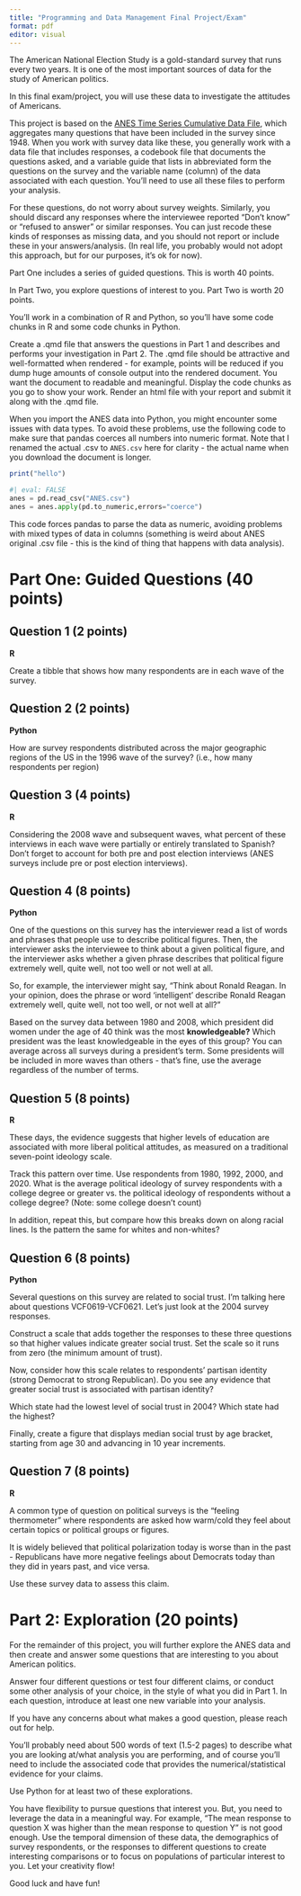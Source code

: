 ```yaml
---
title: "Programming and Data Management Final Project/Exam"
format: pdf
editor: visual
---
```


The American National Election Study is a gold-standard survey that runs every two years. It is one of the most important sources of data for the study of American politics.

In this final exam/project, you will use these data to investigate the attitudes of Americans.

This project is based on the [ANES Time Series Cumulative Data File](https://electionstudies.org/data-center/anes-time-series-cumulative-data-file/), which aggregates many questions that have been included in the survey since 1948. When you work with survey data like these, you generally work with a data file that includes responses, a codebook file that documents the questions asked, and a variable guide that lists in abbreviated form the questions on the survey and the variable name (column) of the data associated with each question. You'll need to use all these files to perform your analysis.

For these questions, do not worry about survey weights. Similarly, you should discard any responses where the interviewee reported "Don't know" or "refused to answer" or similar responses. You can just recode these kinds of responses as missing data, and you should not report or include these in your answers/analysis. (In real life, you probably would not adopt this approach, but for our purposes, it's ok for now).

Part One includes a series of guided questions. This is worth 40 points.

In Part Two, you explore questions of interest to you. Part Two is worth 20 points.

You'll work in a combination of R and Python, so you'll have some code chunks in R and some code chunks in Python.

Create a .qmd file that answers the questions in Part 1 and describes and performs your investigation in Part 2. The .qmd file should be attractive and well-formatted when rendered - for example, points will be reduced if you dump huge amounts of console output into the rendered document. You want the document to readable and meaningful. Display the code chunks as you go to show your work. Render an html file with your report and submit it along with the .qmd file.

When you import the ANES data into Python, you might encounter some issues with data types. To avoid these problems, use the following code to make sure that pandas coerces all numbers into numeric format. Note that I renamed the actual .csv to `ANES.csv` here for clarity - the actual name when you download the document is longer.

```r
print("hello")
```

```python
#| eval: FALSE
anes = pd.read_csv("ANES.csv") 
anes = anes.apply(pd.to_numeric,errors="coerce")
```

This code forces pandas to parse the data as numeric, avoiding problems with mixed types of data in columns (something is weird about ANES original .csv file - this is the kind of thing that happens with data analysis).

# Part One: Guided Questions (40 points)

## Question 1 (2 points)

**R**

Create a tibble that shows how many respondents are in each wave of the survey.

## Question 2 (2 points)

**Python**

How are survey respondents distributed across the major geographic regions of the US in the 1996 wave of the survey? (i.e., how many respondents per region)

## Question 3 (4 points)

**R**

Considering the 2008 wave and subsequent waves, what percent of these interviews in each wave were partially or entirely translated to Spanish? Don't forget to account for both pre and post election interviews (ANES surveys include pre or post election interviews).

## Question 4 (8 points)

**Python**

One of the questions on this survey has the interviewer read a list of words and phrases that people use to describe political figures. Then, the interviewer asks the interviewee to think about a given political figure, and the interviewer asks whether a given phrase describes that political figure extremely well, quite well, not too well or not well at all.

So, for example, the interviewer might say, "Think about Ronald Reagan. In your opinion, does the phrase or word 'intelligent' describe Ronald Reagan extremely well, quite well, not too well, or not well at all?"

Based on the survey data between 1980 and 2008, which president did women under the age of 40 think was the most **knowledgeable?** Which president was the least knowledgeable in the eyes of this group? You can average across all surveys during a president's term. Some presidents will be included in more waves than others - that's fine, use the average regardless of the number of terms.

## Question 5 (8 points)

**R**

These days, the evidence suggests that higher levels of education are associated with more liberal political attitudes, as measured on a traditional seven-point ideology scale.

Track this pattern over time. Use respondents from 1980, 1992, 2000, and 2020. What is the average political ideology of survey respondents with a college degree or greater vs. the political ideology of respondents without a college degree? (Note: some college doesn't count)

In addition, repeat this, but compare how this breaks down on along racial lines. Is the pattern the same for whites and non-whites?

## Question 6 (8 points)

**Python**

Several questions on this survey are related to social trust. I'm talking here about questions VCF0619-VCF0621. Let's just look at the 2004 survey responses.

Construct a scale that adds together the responses to these three questions so that higher values indicate greater social trust. Set the scale so it runs from zero (the minimum amount of trust).

Now, consider how this scale relates to respondents' partisan identity (strong Democrat to strong Republican). Do you see any evidence that greater social trust is associated with partisan identity?

Which state had the lowest level of social trust in 2004? Which state had the highest?

Finally, create a figure that displays median social trust by age bracket, starting from age 30 and advancing in 10 year increments.

## Question 7 (8 points)

**R**

A common type of question on political surveys is the "feeling thermometer" where respondents are asked how warm/cold they feel about certain topics or political groups or figures.

It is widely believed that political polarization today is worse than in the past - Republicans have more negative feelings about Democrats today than they did in years past, and vice versa.

Use these survey data to assess this claim.

# Part 2: Exploration (20 points)

For the remainder of this project, you will further explore the ANES data and then create and answer some questions that are interesting to you about American politics.

Answer four different questions or test four different claims, or conduct some other analysis of your choice, in the style of what you did in Part 1. In each question, introduce at least one new variable into your analysis.

If you have any concerns about what makes a good question, please reach out for help.

You'll probably need about 500 words of text (1.5-2 pages) to describe what you are looking at/what analysis you are performing, and of course you'll need to include the associated code that provides the numerical/statistical evidence for your claims.

Use Python for at least two of these explorations.

You have flexibility to pursue questions that interest you. But, you need to leverage the data in a meaningful way. For example, "The mean response to question X was higher than the mean response to question Y" is not good enough. Use the temporal dimension of these data, the demographics of survey respondents, or the responses to different questions to create interesting comparisons or to focus on populations of particular interest to you. Let your creativity flow!

Good luck and have fun!

